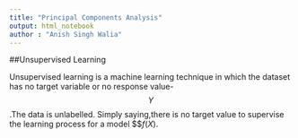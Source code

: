 ```yaml
---
title: "Principal Components Analysis"
output: html_notebook
author : "Anish Singh Walia"
---
```


##Unsupervised Learning

Unsupervised learning is a machine learning technique in which the dataset has no target variable or no response value-$$Y$$.The data is unlabelled.
Simply saying,there is no target value to supervise the learning process for a model $$$f(X)$. 
